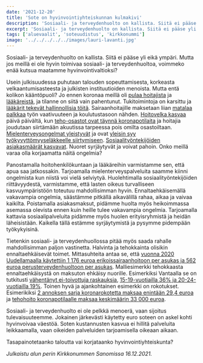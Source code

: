 ```yaml
---
date: '2021-12-20'
title: 'Sote on hyvinvointiyhteiskunnan kulmakivi'
description: 'Sosiaali- ja terveydenhuolto on kallista. Siitä ei pääse yli eikä ympäri. Mutta jos meillä ei ole hyvin toimivaa sosiaali- ja terveydenhuoltoa, voimmeko enää kutsua maatamme hyvinvointivaltioksi?'
excerpt: 'Sosiaali- ja terveydenhuolto on kallista. Siitä ei pääse yli eikä ympäri. Mutta jos meillä ei ole hyvin toimivaa sosiaali- ja terveydenhuoltoa, voimmeko enää kutsua maatamme hyvinvointivaltioksi?'
tags: ['aluevaalit', 'soteuudistus', 'kirkkonummi']
image: '../../../../../images/lauri-lavanti.jpg'
---
```


Sosiaali- ja terveydenhuolto on kallista. Siitä ei pääse yli eikä ympäri. Mutta jos meillä ei ole hyvin toimivaa sosiaali- ja terveydenhuoltoa, voimmeko enää kutsua maatamme hyvinvointivaltioksi?

Usein julkisuudessa puhutaan talouden sopeuttamisesta, korkeasta velkaantumisasteesta ja julkisten instituutioiden menoista. Mutta entä kolikon kääntöpuoli? Jo ennen koronaa meillä oli [pulaa hoitajista](https://yle.fi/aihe/t/18-328952) ja [lääkäreistä](https://www.is.fi/kotimaa/art-2000006278379.html), ja tilanne on siitä vain pahentunut. Tukitoimintoja on karsittu ja [lääkärit tekevät hallinnollisia töitä](https://www.hs.fi/paakirjoitukset/art-2000008439006.html). Sairaanhoitajille maksetaan liian [matalaa palkkaa](https://www.iltalehti.fi/tyoelama/a/7c881fab-b5d2-4bc6-b7e8-3b446f74116b) työn vaativuuteen ja koulutustasoon nähden. [Hoitovelka kasvaa](https://yle.fi/uutiset/3-11605429) päivä päivältä, kun [teho-osastot ovat täynnä koronapotilaita](https://yle.fi/uutiset/3-12205139) ja hoitajia joudutaan siirtämään akuutissa tarpeessa pois omilta osastoiltaan. [Mielenterveysongelmat yleistyvät](https://yle.fi/uutiset/3-11286438) ja ovat [yleisin syy työkyvyttömyyseläkkeelle siirtymiseen](https://www.etk.fi/ajankohtaista/mielenterveyden-sairaudet-yleisin-tyokyvyttomyyselakkeelle-siirtymisen-syy/). [Sosiaalityöntekijöiden asiakasmäärät kasvavat](https://yle.fi/uutiset/3-10823854). Nuoret syrjäytyvät ja voivat pahoin. Onko meillä varaa olla korjaamatta näitä ongelmia?

Panostamalla hoitohenkilökuntaan ja lääkäreihin varmistamme sen, että apua saa jatkossakin. Tarjoamalla mielenterveyspalveluita saamme kiinni ongelmista kun niistä voi vielä selviytyä. Huolehtimalla sosiaalityöntekijöiden riittävyydestä, varmistamme, että lasten oikeus turvalliseen kasvuympäristöön toteutuu mahdollisimman hyvin. Ennaltaehkäisemällä vakavampia ongelmia, säästämme pitkällä aikavälillä rahaa, aikaa ja vaivaa kaikilta. Poistamalla asiakasmaksut, pidämme huolta myös heikoimmassa asemassa olevista ennen kuin heille tulee vakavampia ongelmia. Tarjoamalla kattavia sosiaalipalveluita pidämme myös huolen erityisryhmistä ja heidän läheisistään. Kaikella tällä estämme syrjäytymistä ja pysymme pidempään työkykyisinä.

Tietenkin sosiaali- ja terveydenhuollossa pitää myös saada rahalle mahdollisimman paljon vastinetta. Halvinta ja tehokkainta olisikin ennaltaehkäisevät toimet. Mittasuhteita antaa se, että [vuonna 2020 Uudellamaalla käytettiin 1 176 euroa erikoissairaanhoitoon per asukas ja 562 euroa perusterveydenhuoltoon per asukas](https://www.kuntaliitto.fi/sosiaali-ja-terveysasiat/tilastot-ja-erillisselvitykset/kuntien-sosiaali-ja-terveydenhuollon-nettokustannukset-euroaasukas). Malliesimerkki tehokkaasta ennaltaehkäisystä on maksuton ehkäisy nuorille. Esimerkiksi Vantaalla se on tutkitusti [vähentänyt ei-toivottuja raskauksia](https://bmjopen.bmj.com/content/11/2/e043092), [15-19-vuotiailla 36% ja 20-24-vuotiailla 19%](https://terveysportti.mobi/xmedia/duo/duo15044.pdf#2). Toinen hyvä ja ajankohtainen esimerkki on rokotukset. Esimerikiksi [2 annoksen sarja koronarokotetta maksaa enintään 29,4 euroa](https://www.iltalehti.fi/koronavirus/a/24f02847-25ad-466e-a160-709e51be80e7) ja [tehohoito koronapotilaalle maksaa keskimäärin 33 000 euroa](https://www.iltalehti.fi/kotimaa/a/a5ac42f4-d753-4d24-abaf-a14967e3422b).

Sosiaali- ja terveydenhuolto ei ole pelkkä menoerä, vaan sijoitus tulevaisuuteemme. Jokainen järkevästi käytetty euro soteen on askel kohti hyvinvoivaa väestöä. Soten kustannusten kasvua ei hillitä palveluita leikkaamalla, vaan oikeiden palveluiden tarjoamisella oikeaan aikaan.

Tasapainotetaanko taloutta vai korjataanko hyvinvointiyhteiskunta?

_Julkaistu alun perin Kirkkonummen Sanomissa 16.12.2021._
